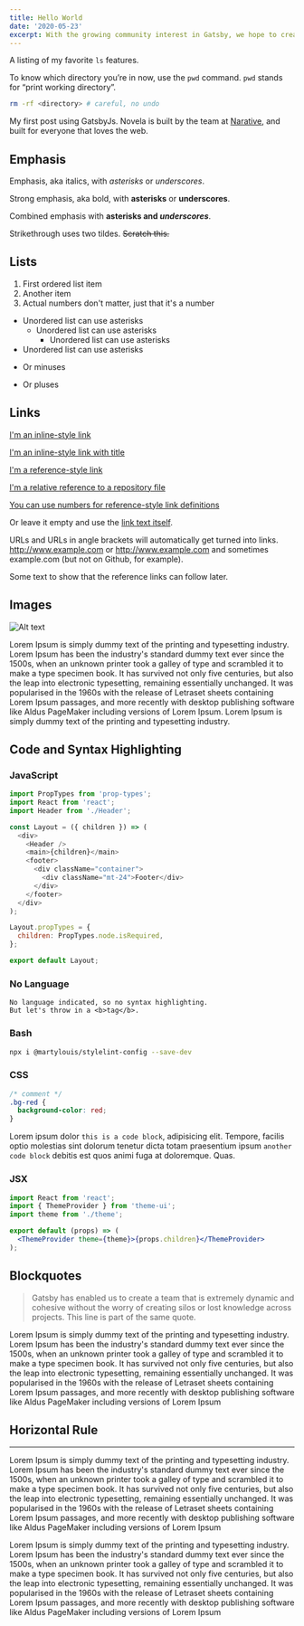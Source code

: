 ```yaml
---
title: Hello World
date: '2020-05-23'
excerpt: With the growing community interest in Gatsby, we hope to create more resources that make it easier for anyone to grasp the power of this incredible tool.
---
```


A listing of my favorite `ls` features.

To know which directory you’re in now, use the `pwd` command. `pwd` stands for “print working directory”.

```bash
rm -rf <directory> # careful, no undo
```

My first post using GatsbyJs. Novela is built by the team at [Narative](https://narative.co), and built for everyone that loves the web.

## Emphasis

Emphasis, aka italics, with _asterisks_ or _underscores_.

Strong emphasis, aka bold, with **asterisks** or **underscores**.

Combined emphasis with **asterisks and _underscores_**.

Strikethrough uses two tildes. ~~Scratch this.~~

## Lists

1. First ordered list item
2. Another item
3. Actual numbers don't matter, just that it's a number

- Unordered list can use asterisks
  - Unordered list can use asterisks
    - Unordered list can use asterisks
- Unordered list can use asterisks

* Or minuses

- Or pluses

## Links

[I'm an inline-style link](https://www.google.com)

[I'm an inline-style link with title](https://www.google.com "Google's Homepage")

[I'm a reference-style link][arbitrary case-insensitive reference text]

[I'm a relative reference to a repository file](../blob/master/LICENSE)

[You can use numbers for reference-style link definitions][1]

Or leave it empty and use the [link text itself].

URLs and URLs in angle brackets will automatically get turned into links.
http://www.example.com or <http://www.example.com> and sometimes
example.com (but not on Github, for example).

Some text to show that the reference links can follow later.

[arbitrary case-insensitive reference text]: https://www.mozilla.org
[1]: http://slashdot.org
[link text itself]: http://www.reddit.com

## Images

<div className="Image__Small">
  <img
    src="./images/article-image-2.jpg"
    title="Logo Title Text 1"
    alt="Alt text"
  />
</div>

Lorem Ipsum is simply dummy text of the printing and typesetting industry. Lorem Ipsum has been the industry's standard dummy text ever since the 1500s, when an unknown printer took a galley of type and scrambled it to make a type specimen book. It has survived not only five centuries, but also the leap into electronic typesetting, remaining essentially unchanged. It was popularised in the 1960s with the release of Letraset sheets containing Lorem Ipsum passages, and more recently with desktop publishing software like Aldus PageMaker including versions of Lorem Ipsum. Lorem Ipsum is simply dummy text of the printing and typesetting industry.

## Code and Syntax Highlighting

### JavaScript

```javascript
import PropTypes from 'prop-types';
import React from 'react';
import Header from './Header';

const Layout = ({ children }) => (
  <div>
    <Header />
    <main>{children}</main>
    <footer>
      <div className="container">
        <div className="mt-24">Footer</div>
      </div>
    </footer>
  </div>
);

Layout.propTypes = {
  children: PropTypes.node.isRequired,
};

export default Layout;
```

### No Language

```
No language indicated, so no syntax highlighting.
But let's throw in a <b>tag</b>.
```

### Bash

```bash
npx i @martylouis/stylelint-config --save-dev
```

### CSS

```css
/* comment */
.bg-red {
  background-color: red;
}
```

Lorem ipsum dolor `this is a code block`, adipisicing elit. Tempore, facilis optio molestias sint dolorum tenetur dicta totam praesentium ipsum `another code block` debitis est quos animi fuga at doloremque. Quas.

### JSX

```jsx
import React from 'react';
import { ThemeProvider } from 'theme-ui';
import theme from './theme';

export default (props) => (
  <ThemeProvider theme={theme}>{props.children}</ThemeProvider>
);
```

## Blockquotes

> Gatsby has enabled us to create a team that is extremely dynamic and cohesive without the worry of creating silos or lost knowledge across projects.
> This line is part of the same quote.

Lorem Ipsum is simply dummy text of the printing and typesetting industry. Lorem Ipsum has been the industry's standard dummy text ever since the 1500s, when an unknown printer took a galley of type and scrambled it to make a type specimen book. It has survived not only five centuries, but also the leap into electronic typesetting, remaining essentially unchanged. It was popularised in the 1960s with the release of Letraset sheets containing Lorem Ipsum passages, and more recently with desktop publishing software like Aldus PageMaker including versions of Lorem Ipsum

## Horizontal Rule

---

Lorem Ipsum is simply dummy text of the printing and typesetting industry. Lorem Ipsum has been the industry's standard dummy text ever since the 1500s, when an unknown printer took a galley of type and scrambled it to make a type specimen book. It has survived not only five centuries, but also the leap into electronic typesetting, remaining essentially unchanged. It was popularised in the 1960s with the release of Letraset sheets containing Lorem Ipsum passages, and more recently with desktop publishing software like Aldus PageMaker including versions of Lorem Ipsum

Lorem Ipsum is simply dummy text of the printing and typesetting industry. Lorem Ipsum has been the industry's standard dummy text ever since the 1500s, when an unknown printer took a galley of type and scrambled it to make a type specimen book. It has survived not only five centuries, but also the leap into electronic typesetting, remaining essentially unchanged. It was popularised in the 1960s with the release of Letraset sheets containing Lorem Ipsum passages, and more recently with desktop publishing software like Aldus PageMaker including versions of Lorem Ipsum
